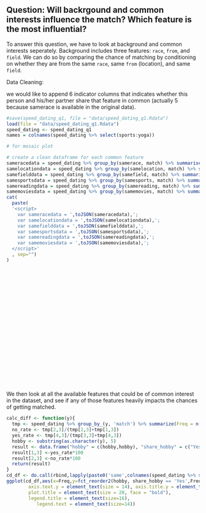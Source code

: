 ## Question: Will backrgound and common interests influence the match? Which feature is the most influential?



To answer this question, we have to look at background and common interests seperately. Background includes three features: `race`, `from`, and `field`. We can do so by comparing the chance of matching by conditioning on whether they are from the same `race`, same `from` (location), and same `field`. 

Data Cleaning:

we would like to append 6 indicator columns that indicates whether this person and his/her partner share that feature in common (actually 5 because samerace is available in the original data). 


```r
#save(speed_dating_q1, file = "data/speed_dating_q1.Rdata")
load(file = "data/speed_dating_q1.Rdata")
speed_dating <- speed_dating_q1
names = colnames(speed_dating %>% select(sports:yoga))
```

```r
# for mosaic plot 

# create a clean dataframe for each common feature
sameracedata = speed_dating %>% group_by(samerace, match) %>% summarise(Freq = n()) %>% ungroup() %>% mutate(samerace = if_else(samerace == 1, "Yes", "No")) %>% mutate(match = if_else(match == 1, "Yes", "No"))
samelocationdata = speed_dating %>% group_by(samelocation, match) %>% summarize(Freq = n()) %>% ungroup() %>% mutate(match = if_else(match == 1, "Yes", "No"))
samefielddata = speed_dating %>% group_by(samefield, match) %>% summarize(Freq = n()) %>% ungroup() %>% mutate(match = if_else(match == 1, "Yes", "No"))
samesportsdata = speed_dating %>% group_by(samesports, match) %>% summarize(Freq = n()) %>% ungroup() %>% mutate(match = if_else(match == 1, "Yes", "No"))
samereadingdata = speed_dating %>% group_by(samereading, match) %>% summarize(Freq = n()) %>% ungroup() %>% mutate(match = if_else(match == 1, "Yes", "No"))
samemoviesdata = speed_dating %>% group_by(samemovies, match) %>% summarize(Freq = n()) %>% ungroup() %>% mutate(match = if_else(match == 1, "Yes", "No"))
cat(
  paste(
  '<script>
    var sameracedata = ',toJSON(sameracedata),';
    var samelocationdata = ',toJSON(samelocationdata),';
    var samefielddata = ',toJSON(samefielddata),';
    var samesportsdata = ',toJSON(samesportsdata),';
    var samereadingdata = ',toJSON(samereadingdata),';
    var samemoviesdata = ',toJSON(samemoviesdata),';
  </script>'
  , sep="")
)
```

<script src="https://d3js.org/d3.v5.min.js"></script>
<svg width="910" height="550">		</svg>
<script>
  //initialize the svg
  var w = 800;
  var h = 500;
  var margin = {top: 25, right: 25, bottom: 25, left: 25};
  var innerWidth = w - margin.left - margin.right;
  var innerHeight = h - margin.top - margin.bottom;
  var dur = 500;
  
  var svg = d3.select("svg");
  svg.append("rect").attr("x", 0).attr("y", 0).attr("width", w).attr("height", h).attr("fill", "aliceblue");
  
  //initialize dataset
  var fill = "lightblue";
  var stroke = "#D0D3D4";
  var textfill = "#797D7F";
  
  var dataset = [{key: "race", value: sameracedata, f:"#2471A3", s:"#4B4C4D", tf: "#4B4C4D", axis: "Same Race", selected: "True", fw: "bold"}
                ,{key: "location", value: samelocationdata, f:fill, s:stroke, tf: textfill, axis: "from Same Location", selected: "False", fw: "normal"}
                ,{key: "field", value: samefielddata, f:fill, s:stroke, tf: textfill, axis: "Work in Same Field", selected: "False", fw: "normal"}
                ,{key: "sports", value: samesportsdata, f:fill, s:stroke, tf: textfill, axis: "Both love Sports", selected: "False", fw: "normal"}
                ,{key: "reading", value: samereadingdata, f:fill, s:stroke, tf: textfill, axis: "Both love Reading", selected: "False", fw: "normal"}
                ,{key: "movie", value: samemoviesdata, f:fill, s:stroke, tf: textfill, axis: "Both love Movies", selected: "False", fw: "normal"}];
  
  // use race feature as the initial plot
  var data = sameracedata;

  //manually transform to a mosaic plot
  function format(data){
    var offset = 50;
    var plotwidth = 350;
    var plotheight = 350;
    var bar2_x = (data[0].Freq+data[1].Freq)/d3.sum(data.map(d => d.Freq))*(plotwidth-5);
    var bar1_y = data[0].Freq/(data[0].Freq+data[1].Freq)*plotheight;
    var bar2_y = data[2].Freq/(data[2].Freq+data[3].Freq)*plotheight;
    return [{x: 2.5* offset, y: 1.5 * offset, w: bar2_x, h:bar1_y, f: "#D0D3D4", lx: bar2_x, t: "No", tx: 2.5 * offset+(bar2_x+5)/2, ty: 1.5 * offset -15},
            {x: 2.5* offset, y:bar1_y+1.5 * offset, w: bar2_x, h:plotheight-bar1_y, f: "#7B7D7D", t: "No", tx: 2.5 * offset-30, ty: bar1_y/2+1.5*offset},
            {x:bar2_x+5+2.5* offset, y:1.5 * offset, w: plotwidth-5-bar2_x, h: bar2_y, f: "#D0D3D4", t: "Yes", tx: 2.5 * offset+(bar2_x+5)+(plotwidth-(bar2_x+5))/2, ty: 1.5 * offset - 15},
            {x:bar2_x+5+2.5* offset, y: bar2_y+1.5 * offset, w:plotwidth-5-bar2_x, h: plotheight - bar2_y, f:"#7B7D7D", t: "Yes", tx:  2.5 * offset-30, ty: (plotheight - bar1_y)/2+bar1_y+1.5 * offset}];
  }
  
  //append the plot to a new group g
  var bars = svg.append("g")
                .attr("id", "plot")
                .attr("transform", `translate (${margin.left}, ${margin.top})`)
              .selectAll("rect")
                .data(format(data));
  
  // plot the initial plot
  bars.enter().append("rect")
      .attr("class", "bar")
      .attr("x", d => d.x)
      .attr("y", d => d.y)  
      .attr("width", d => d.w)
      .attr("height", d => d.h)
      .attr("fill",d => d.f)
      .attr("stroke", "#7B7D7D")
      .attr("stroke-width", "1");
      
  //add labels for axis
  svg.append("text")
      .attr("x", "50")
      .attr("y", "250")
      .attr("font-size","20")
      .attr("text-anchor","middle")
      .attr("font-family","helvetica")
      .attr("fill", "#313132")
      .attr("font-weight","bold")
      .text("Match");
                      
  var xlabel = svg.append("g")
                  .attr("id", "axis")
                  .attr("transform",`translate (${margin.left}, ${margin.top})`)
                .selectAll("text")
                  .data([dataset[0]], d=>d.key).enter()
                  .append("text")
                  .attr("x", "300")
                  .attr("y", "20")
                  .attr("font-size","20")
                  .attr("text-anchor","middle")
                  .attr("font-family","helvetica")
                  .attr("fill", "#313132")
                  .attr("font-weight","bold")
                  .text(d =>d.axis);        
  
  
  // add radio buttons
  var buttons1 = svg.append("g")
                    .attr("id", "buttons1")
                    .attr("class", "radio")
                    .attr("transform",  `translate (${margin.left}, ${margin.top})`)
                  .selectAll("circle")
                    .data(dataset, d=>d.key).enter().append("circle")
                    .attr("cx", "580")
                    .attr("cy", (d,i) => i*50+125)
                    .attr("r", "13")
                    .attr("fill", "aliceblue")
                    .attr("stroke", d=>d.s)
                    .attr("stroke-width", "3")
                    
  var buttons2 = svg.append("g")
                    .attr("id", "buttons2")
                    .attr("class", "radio")
                    .attr("transform",  `translate (${margin.left}, ${margin.top})`)
                  .selectAll("circle")
                    .data(dataset, d=>d.key).enter().append("circle")
                    .attr("cx", "580")
                    .attr("cy", (d,i) => i*50+125)
                    .attr("r", "6")
                    .attr("fill", d => d.f)
                    
  // add "Yes" and "No" text labels
  var labels = svg.select("g#plot").selectAll("text").data(format(data));
  
  labels.enter().append("text")
      .attr("id", "label")
      .attr("x", d=>d.tx)
      .attr("y", d=>d.ty)
      .attr("font-size","18")
      .attr("text-anchor","middle")
      .attr("font-family","helvetica")
      .attr("fill", "#313132")
      .text(d =>d.t); 
                
  //append text next to buttons
  var texts = svg.append("g")
                .attr("id", "texts")
                .attr("class", "radio")
                .attr("transform", `translate (${margin.left}, ${margin.top})`)
              .selectAll("text")
                .data(dataset, d=>d.key).enter().append("text")
                .attr("x", "610")
                .attr("y", (d, i) => i*50+130)
                .attr("fill", d=>d.tf)
                .attr("font-size","20")
                .attr("font-family", "helvetica")
                .attr("font-weight", d=>d.fw)
                .text(d=>d.key);
                    
  //switch event listeners if a button is clicked
  d3.selectAll("g.radio").selectAll("circle").on("click", function(){
    //update the chart
    update(format(d3.select(this).datum().value));
    //change the color of the radio buttons
    dataset.map(d => d.f = fill);
    dataset.map(d => d.s = stroke);
    dataset.map(d => d.tf = textfill);
    dataset.map(d => d.selected = "False");
    d3.select(this).datum().f = "#2471A3";
    d3.select(this).datum().s = "#4B4C4D";
    d3.select(this).datum().tf = "#4B4C4D";
    d3.select(this).datum().selected = "True";
    updatebutton(dataset);
    //change axis label
    xlabel.data([d3.select(this).datum()]).text(d=>d.axis);
  });
      
  // update method (using general update pattern)
  function update(data){
    var bars = svg.select("#plot").selectAll("rect").data(data);
    bars.transition().duration(dur)
        .ease(d3.easeLinear)
        .attr("x", d => d.x)
        .attr("y", d => d.y)  
        .attr("width", d => d.w)
        .attr("height", d => d.h);
    var labels = svg.selectAll("text#label").data(data);
    labels.transition().duration(dur)
        .ease(d3.easeLinear)
        .attr("x", d => d.tx)
        .attr("y", d => d.ty) 
  }
  
  // update method(for radio buttons)
  function updatebutton(dataset){
    buttons1.data(dataset).attr("stroke", d => d.s);
    buttons2.data(dataset).attr("fill", d=> d.f);
    texts.data(dataset).attr("fill", d=>d.tf).attr("font-weight", d=>d.fw);
  }
  
  d3.selectAll("g.radio").selectAll("circle").on("mouseover", handleMouseOver).on("mouseout", handleMouseOut);
  
  function handleMouseOver(){
    if(d3.select(this).datum().selected == "False"){
      d3.select(this).datum().f = "#4a9bd4";
      d3.select(this).datum().s = "#969696";
      d3.select(this).datum().tf = "#969696";
      d3.select(this).datum().fw = "bold";
      updatebutton(dataset);
    }
  }
  
  function handleMouseOut(){
    if(d3.select(this).datum().selected == "False"){
      d3.select(this).datum().f = fill;
      d3.select(this).datum().s = stroke;
      d3.select(this).datum().tf = textfill;
      d3.select(this).datum().fw = "normal";
      updatebutton(dataset);
    }
  }
</script>

We then look at all the available features that could be of common interest in the dataset, and see if any of those features heavily impacts the chances of getting matched.

```r
calc_diff <- function(y){
  tmp <- speed_dating %>% group_by_(y, 'match') %>% summarize(Freq = n()) %>% ungroup() %>% mutate(match = if_else(match == 1, "Yes", "No"))
  no_rate <- tmp[2,3]/(tmp[2,3]+tmp[1,3])
  yes_rate <- tmp[4,3]/(tmp[3,3]+tmp[4,3])
  hobby <- substring(as.character(y), 5)
  result <- data.frame("hobby" = c(hobby,hobby), "share_hobby" = c("Yes", "No"), "Freq" = c(0,0))
  result[1,3] <-yes_rate*100
  result[2,3] <-no_rate*100
  return(result)
}
cd_df <- do.call(rbind,lapply(paste0('same',colnames(speed_dating %>% select(sports:yoga))),calc_diff))
ggplot(cd_df,aes(x=Freq,y=fct_reorder2(hobby, share_hobby == 'Yes',Freq, .desc=FALSE), color = fct_rev(share_hobby)))+geom_point(size = 3)+ylab("Hobbies")+xlab("Percent (%)")+ggtitle("Chances of Matching")+labs(color="Participants Share this Hobby")+theme(axis.text.x = element_text(size = 14), axis.title.x = element_text(size = 16),
        axis.text.y = element_text(size = 14), axis.title.y = element_text(size = 16),
        plot.title = element_text(size = 20, face = "bold"),
        legend.title = element_text(size=16), 
           legend.text = element_text(size=14))
```

